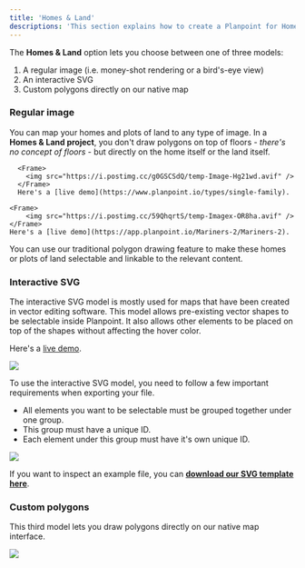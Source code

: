 ```yaml
---
title: 'Homes & Land'
descriptions: 'This section explains how to create a Planpoint for Homes & Land.'
---
```


The **Homes & Land** option lets you choose between one of three models:

1. A regular image (i.e. money-shot rendering or a bird's-eye view)
2. An interactive SVG
3. Custom polygons directly on our native map

### Regular image

You can map your homes and plots of land to any type of image. In a **Homes & Land project**, you don't draw polygons on top of floors - _there's no concept of floors_ - but directly on the home itself or the land itself.

<CardGroup cols={2}>
  <Card title="Example money-shot">

      <Frame>
        <img src="https://i.postimg.cc/g0GSCSdQ/temp-Image-Hg21wd.avif" />
      </Frame>
      Here's a [live demo](https://www.planpoint.io/types/single-family).
  </Card>

  <Card title="Example bird's-eye view">

    <Frame>
        <img src="https://i.postimg.cc/59QhqrtS/temp-Imagex-OR8ha.avif" />
    </Frame>
    Here's a [live demo](https://app.planpoint.io/Mariners-2/Mariners-2).
  </Card>
</CardGroup>

You can use our traditional polygon drawing feature to make these homes or plots of land selectable and linkable to the relevant content.

### Interactive SVG

The interactive SVG model is mostly used for maps that have been created in vector editing software. This model allows pre-existing vector shapes to be selectable inside Planpoint. It also allows other elements to be placed on top of the shapes without affecting the hover color.

Here's a [live demo](https://app.planpoint.io/Mariners3/Mariners).

<Frame>
  <img src="https://i.postimg.cc/dtqzPVB4/temp-Image6dfyw-M.avif" />
</Frame>

To use the interactive SVG model, you need to follow a few important requirements when exporting your file.

- All elements you want to be selectable must be grouped together under one group.
- This group must have a unique ID.
- Each element under this group must have it's own unique ID.

<Frame>
  <img src="https://i.postimg.cc/MTQQdwNS/temp-Imageafr-PIz.avif" />
</Frame>

<Note>If you want to inspect an example file, you can **[download our SVG template here](https://svgshare.com/i/14Pw.svg)**.</Note>

### Custom polygons

This third model lets you draw polygons directly on our native map interface.

<Frame>
  <img src="https://i.postimg.cc/856fSJv3/temp-Image-TC52-ZD.avif" />
</Frame>
